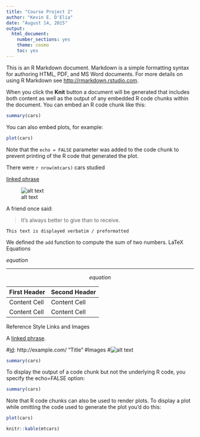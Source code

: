 ```yaml
---
title: "Course Project 2"
author: "Kevin E. D'Elia"
date: "August 14, 2015"
output: 
  html_document: 
    number_sections: yes
    theme: cosmo
    toc: yes
---
```


This is an R Markdown document. Markdown is a simple formatting syntax for authoring HTML, PDF, and MS Word documents. For more details on using R Markdown see <http://rmarkdown.rstudio.com>.

When you click the **Knit** button a document will be generated that includes both content as well as the output of any embedded R code chunks within the document. You can embed an R code chunk like this:

```r
summary(cars)
```

You can also embed plots, for example:

```r
plot(cars)
```

Note that the `echo = FALSE` parameter was added to the code chunk to prevent printing of the R code that generated the plot.

There were `r nrow(mtcars)` cars studied

[linked phrase](http://example.com)

![alt text](plot5.png)

A friend once said:

> It's always better to give
> than to receive.

```
This text is displayed verbatim / preformatted
```

We defined the `add` function to
compute the sum of two numbers.
LaTeX Equations

$equation$

******
$$ equation $$

First Header  | Second Header
------------- | -------------
Content Cell  | Content Cell
Content Cell  | Content Cell

Reference Style Links and Images

A [linked phrase][id].

#[id]: http://example.com/ "Title"
#Images
#![alt text][id]

[id]: plot2.png "Title"


```r
summary(cars)
```
To display the output of a code chunk but not the underlying R code, you specify the echo=FALSE option:

```r
summary(cars)
```
Note that R code chunks can also be used to render plots. To display a plot while omitting the code used to generate the plot you’d do this:

```r
plot(cars)
```

```r
knitr::kable(mtcars)
```